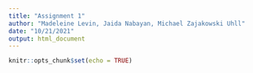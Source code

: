 ```yaml
---
title: "Assignment 1"
author: "Madeleine Levin, Jaida Nabayan, Michael Zajakowski Uhll"
date: "10/21/2021"
output: html_document
---
```


```r
knitr::opts_chunk$set(echo = TRUE)
```


